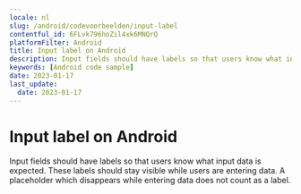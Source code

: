 ```yaml
---
locale: nl
slug: /android/codevoorbeelden/input-label
contentful_id: 6FLvk796hoZil4xk6MNQrQ
platformFilter: Android
title: Input label on Android
description: Input fields should have labels so that users know what input data is expected.
keywords: [Android code sample]
date: 2023-01-17
last_update:
  date: 2023-01-17
---
```


# Input label on Android

Input fields should have labels so that users know what input data is expected. These labels should stay visible while users are entering data. A placeholder which disappears while entering data does not count as a label.

<CodeSample id="input-label" locale="nl" platform="android"/>
